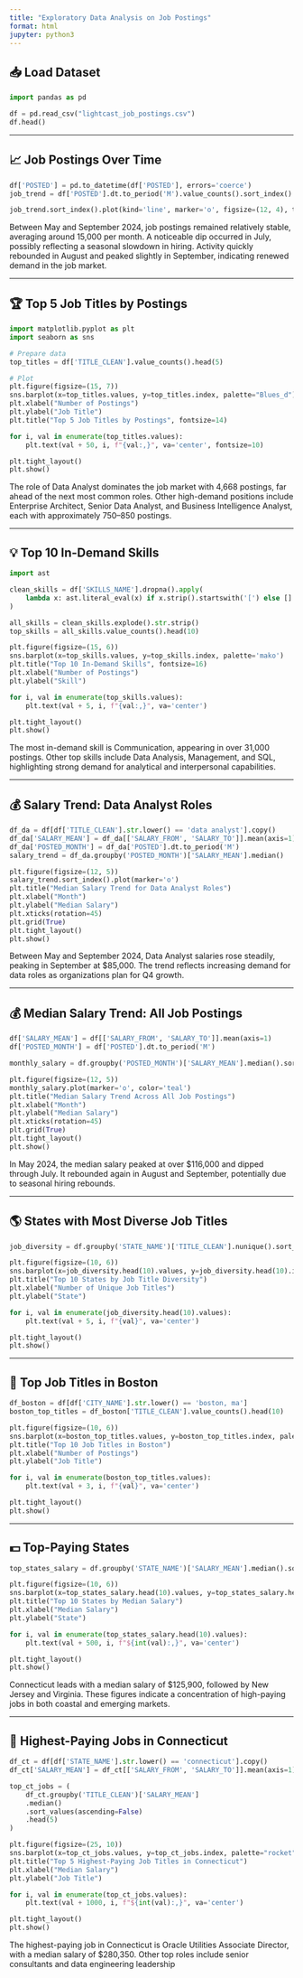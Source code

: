 ```yaml
---
title: "Exploratory Data Analysis on Job Postings"
format: html
jupyter: python3
---
```


## 📥 Load Dataset

```python
import pandas as pd

df = pd.read_csv("lightcast_job_postings.csv")
df.head()
```

---

## 📈 Job Postings Over Time

```python
df['POSTED'] = pd.to_datetime(df['POSTED'], errors='coerce')
job_trend = df['POSTED'].dt.to_period('M').value_counts().sort_index()

job_trend.sort_index().plot(kind='line', marker='o', figsize=(12, 4), title='Job Postings Over Time (Line View)')
```

Between May and September 2024, job postings remained relatively stable, averaging around 15,000 per month. A noticeable dip occurred in July, possibly reflecting a seasonal slowdown in hiring. Activity quickly rebounded in August and peaked slightly in September, indicating renewed demand in the job market.

---

## 🏆 Top 5 Job Titles by Postings

```python
import matplotlib.pyplot as plt
import seaborn as sns

# Prepare data
top_titles = df['TITLE_CLEAN'].value_counts().head(5)

# Plot
plt.figure(figsize=(15, 7))
sns.barplot(x=top_titles.values, y=top_titles.index, palette="Blues_d")
plt.xlabel("Number of Postings")
plt.ylabel("Job Title")
plt.title("Top 5 Job Titles by Postings", fontsize=14)

for i, val in enumerate(top_titles.values):
    plt.text(val + 50, i, f"{val:,}", va='center', fontsize=10)

plt.tight_layout()
plt.show()
```

The role of Data Analyst dominates the job market with 4,668 postings, far ahead of the next most common roles. Other high-demand positions include Enterprise Architect, Senior Data Analyst, and Business Intelligence Analyst, each with approximately 750–850 postings.

---

## 💡 Top 10 In-Demand Skills

```python
import ast

clean_skills = df['SKILLS_NAME'].dropna().apply(
    lambda x: ast.literal_eval(x) if x.strip().startswith('[') else []
)

all_skills = clean_skills.explode().str.strip()
top_skills = all_skills.value_counts().head(10)

plt.figure(figsize=(15, 6))
sns.barplot(x=top_skills.values, y=top_skills.index, palette='mako')
plt.title("Top 10 In-Demand Skills", fontsize=16)
plt.xlabel("Number of Postings")
plt.ylabel("Skill")

for i, val in enumerate(top_skills.values):
    plt.text(val + 5, i, f"{val:,}", va='center')

plt.tight_layout()
plt.show()
```

The most in-demand skill is Communication, appearing in over 31,000 postings. Other top skills include Data Analysis, Management, and SQL, highlighting strong demand for analytical and interpersonal capabilities.

---

## 💰 Salary Trend: Data Analyst Roles

```python
df_da = df[df['TITLE_CLEAN'].str.lower() == 'data analyst'].copy()
df_da['SALARY_MEAN'] = df_da[['SALARY_FROM', 'SALARY_TO']].mean(axis=1)
df_da['POSTED_MONTH'] = df_da['POSTED'].dt.to_period('M')
salary_trend = df_da.groupby('POSTED_MONTH')['SALARY_MEAN'].median()

plt.figure(figsize=(12, 5))
salary_trend.sort_index().plot(marker='o')
plt.title("Median Salary Trend for Data Analyst Roles")
plt.xlabel("Month")
plt.ylabel("Median Salary")
plt.xticks(rotation=45)
plt.grid(True)
plt.tight_layout()
plt.show()
```

Between May and September 2024, Data Analyst salaries rose steadily, peaking in September at $85,000. The trend reflects increasing demand for data roles as organizations plan for Q4 growth.

---

## 💰 Median Salary Trend: All Job Postings

```python
df['SALARY_MEAN'] = df[['SALARY_FROM', 'SALARY_TO']].mean(axis=1)
df['POSTED_MONTH'] = df['POSTED'].dt.to_period('M')

monthly_salary = df.groupby('POSTED_MONTH')['SALARY_MEAN'].median().sort_index()

plt.figure(figsize=(12, 5))
monthly_salary.plot(marker='o', color='teal')
plt.title("Median Salary Trend Across All Job Postings")
plt.xlabel("Month")
plt.ylabel("Median Salary")
plt.xticks(rotation=45)
plt.grid(True)
plt.tight_layout()
plt.show()
```

In May 2024, the median salary peaked at over $116,000 and dipped through July. It rebounded again in August and September, potentially due to seasonal hiring rebounds.

---

## 🌎 States with Most Diverse Job Titles

```python
job_diversity = df.groupby('STATE_NAME')['TITLE_CLEAN'].nunique().sort_values(ascending=False)

plt.figure(figsize=(10, 6))
sns.barplot(x=job_diversity.head(10).values, y=job_diversity.head(10).index, palette="viridis")
plt.title("Top 10 States by Job Title Diversity")
plt.xlabel("Number of Unique Job Titles")
plt.ylabel("State")

for i, val in enumerate(job_diversity.head(10).values):
    plt.text(val + 5, i, f"{val}", va='center')

plt.tight_layout()
plt.show()
```

---

## 📍 Top Job Titles in Boston

```python
df_boston = df[df['CITY_NAME'].str.lower() == 'boston, ma']
boston_top_titles = df_boston['TITLE_CLEAN'].value_counts().head(10)

plt.figure(figsize=(10, 6))
sns.barplot(x=boston_top_titles.values, y=boston_top_titles.index, palette="magma")
plt.title("Top 10 Job Titles in Boston")
plt.xlabel("Number of Postings")
plt.ylabel("Job Title")

for i, val in enumerate(boston_top_titles.values):
    plt.text(val + 3, i, f"{val}", va='center')

plt.tight_layout()
plt.show()
```

---

## 💵 Top-Paying States

```python
top_states_salary = df.groupby('STATE_NAME')['SALARY_MEAN'].median().sort_values(ascending=False)

plt.figure(figsize=(10, 6))
sns.barplot(x=top_states_salary.head(10).values, y=top_states_salary.head(10).index, palette="plasma")
plt.title("Top 10 States by Median Salary")
plt.xlabel("Median Salary")
plt.ylabel("State")

for i, val in enumerate(top_states_salary.head(10).values):
    plt.text(val + 500, i, f"${int(val):,}", va='center')

plt.tight_layout()
plt.show()
```

Connecticut leads with a median salary of $125,900, followed by New Jersey and Virginia. These figures indicate a concentration of high-paying jobs in both coastal and emerging markets.

---

## 🏅 Highest-Paying Jobs in Connecticut

```python
df_ct = df[df['STATE_NAME'].str.lower() == 'connecticut'].copy()
df_ct['SALARY_MEAN'] = df_ct[['SALARY_FROM', 'SALARY_TO']].mean(axis=1)

top_ct_jobs = (
    df_ct.groupby('TITLE_CLEAN')['SALARY_MEAN']
    .median()
    .sort_values(ascending=False)
    .head(5)
)

plt.figure(figsize=(25, 10))
sns.barplot(x=top_ct_jobs.values, y=top_ct_jobs.index, palette="rocket")
plt.title("Top 5 Highest-Paying Job Titles in Connecticut")
plt.xlabel("Median Salary")
plt.ylabel("Job Title")

for i, val in enumerate(top_ct_jobs.values):
    plt.text(val + 1000, i, f"${int(val):,}", va='center')

plt.tight_layout()
plt.show()
```

The highest-paying job in Connecticut is Oracle Utilities Associate Director, with a median salary of $280,350. Other top roles include senior consultants and data engineering leadership
